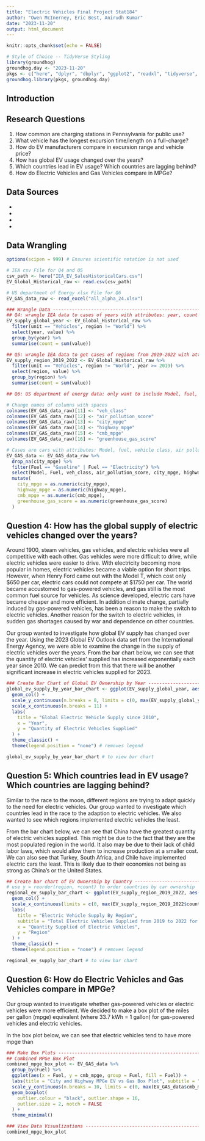 ```yaml
---
title: "Electric Vehicles Final Project Stat184"
author: "Owen McInerney, Eric Best, Anirudh Kumar"
date: "2023-11-20"
output: html_document
---
```


```r
knitr::opts_chunk$set(echo = FALSE)
```

```r
# Style of Choice -- TidyVerse Styling
library(groundhog)
groundhog.day <- "2023-11-20"
pkgs <- c("here", "dplyr", "dbplyr", "ggplot2", "readxl", "tidyverse", "knitr", "kableExtra", "leaflet")
groundhog.library(pkgs, groundhog.day)
```
## Introduction

## Research Questions

(1) How common are charging stations in Pennsylvania for public use? 
(2) What vehicle has the longest excursion time/length on a full-charge?
(3) How do EV manufacturers compare in excursion range and vehicle price?
(4) How has global EV usage changed over the years?
(5) Which countries lead in EV usage?  Which countries are lagging behind?
(6) How do Electric Vehicles and Gas Vehicles compare in MPGe?

## Data Sources

-
-
-
-

## Data Wrangling

``` r
options(scipen = 999) # Ensures scientific notation is not used

# IEA csv File for Q4 and Q5
csv_path <- here("IEA_EV_SalesHistoricalCars.csv")
EV_Global_Historical_raw <- read.csv(csv_path)

# US department of Energy xlsx File for Q6
EV_GAS_data_raw <- read_excel("all_alpha_24.xlsx")
```

``` r
### Wrangle Data ---------------------------------------------------------------
## Q4: wrangle IEA data to cases of years with attributes: year, count of EVs
EV_supply_global_year <- EV_Global_Historical_raw %>%
  filter(unit == "Vehicles", region != "World") %>%
  select(year, value) %>%
  group_by(year) %>%
  summarise(count = sum(value))

## Q5: wrangle IEA data to get cases of regions from 2019-2022 with attributes: region, count of EVs
EV_supply_region_2019_2022 <- EV_Global_Historical_raw %>%
  filter(unit == "Vehicles", region != "World", year >= 2019) %>%
  select(region, value) %>%
  group_by(region) %>%
  summarise(count = sum(value))

## Q6: US department of energy data: only want to include Model, fuel, veh_class, air pollution score, city mpg, highway mpg,  greenhouse gas score

# Change names of columns with spaces
colnames(EV_GAS_data_raw)[11] <- "veh_class"
colnames(EV_GAS_data_raw)[12] <- "air_pollution_score"
colnames(EV_GAS_data_raw)[13] <- "city_mpge"
colnames(EV_GAS_data_raw)[14] <- "highway_mpge"
colnames(EV_GAS_data_raw)[15] <- "cmb_mpge"
colnames(EV_GAS_data_raw)[16] <- "greenhouse_gas_score"

# Cases are cars with attributes: Model, fuel, vehicle class, air pollution score, city mpg, highway mpg, greenhouse gas score
EV_GAS_data <- EV_GAS_data_raw %>%
  drop_na(city_mpge) %>%
  filter(Fuel == "Gasoline" | Fuel == "Electricity") %>%
  select(Model, Fuel, veh_class, air_pollution_score, city_mpge, highway_mpge, cmb_mpge, greenhouse_gas_score) %>%
  mutate(
    city_mpge = as.numeric(city_mpge),
    highway_mpge = as.numeric(highway_mpge),
    cmb_mpge = as.numeric(cmb_mpge),
    greenhouse_gas_score = as.numeric(greenhouse_gas_score)
  )
```

## Question 4: How has the global supply of electric vehicles changed over the years?

Around 1900, steam vehicles, gas vehicles, and electric vehicles were all competitive with each other.  Gas vehicles were more difficult to drive, while electric vehicles were easier to drive.  With electricity becoming more popular in homes, electric vehicles became a viable option for short trips.  However, when Henry Ford came out with the Model T, which cost only $650 per car, electric cars could not compete at $1750 per car.  The world became accustomed to gas-powered vehicles, and gas still is the most common fuel source for vehicles.  As science developed, electric cars have became cheaper and more efficient. In addition climate change, partially induced by gas-powered vehicles, has been a reason to make the switch to electric vehicles.  Another reason for the switch to electric vehicles, in sudden gas shortages caused by war and dependence on other countries. 

Our group wanted to investigate how global EV supply has changed over the year.  Using the 2023 Global EV Outlook data set from the International Energy Agency, we were able to examine the change in the supply of electric vehicles over the years.  From the bar chart below, we can see that the quantity of electric vehicles' supplied has increased exponentially each year since 2010.  We can predict from this that there will be another significant increase in electric vehicles supplied for 2023.
```r
### Create Bar Chart of Global EV Ownership by Year -----------------------------
global_ev_supply_by_year_bar_chart <- ggplot(EV_supply_global_year, aes(x = year, y = count, fill = "red")) +
  geom_col() +
  scale_y_continuous(n.breaks = 8, limits = c(0, max(EV_supply_global_year$count))) +
  scale_x_continuous(n.breaks = 11) +
  labs(
    title = "Global Electric Vehicle Supply since 2010",
    x = "Year",
    y = "Quantity of Electric Vehicles Supplied"
  ) +
  theme_classic() +
  theme(legend.position = "none") # removes legend

global_ev_supply_by_year_bar_chart # to view bar chart
```

## Question 5: Which countries lead in EV usage?  Which countries are lagging behind?

Similar to the race to the moon, different regions are trying to adapt quickly to the need for electric vehicles.  Our group wanted to investigate which countries lead in the race to the adaption to electric vehicles.  We also wanted to see which regions implemented electric vehicles the least. 

From the bar chart below, we can see that China have the greatest quantity of electric vehicles supplied.  This might be due to the fact that they are the most populated region in the world.  It also may be due to their lack of child labor laws, which would allow them to increase production at a smaller cost.  We can also see that Turkey, South Africa, and Chile have implemented electric cars the least.  This is likely due to their economies not being as strong as China's or the United States.

```r
## Create bar chart of EV Ownership by Country ---------------------------------
# use y = reorder(region, +count) to order countries by car ownership
regional_ev_supply_bar_chart <- ggplot(EV_supply_region_2019_2022, aes(x = count, y = reorder(region, +count), fill = "red")) +
  geom_col() +
  scale_x_continuous(limits = c(0, max(EV_supply_region_2019_2022$count)), n.breaks = 6) +
  labs(
    title = "Electric Vehicle Supply By Region",
    subtitle = "Total Electric Vehicles Supplied from 2019 to 2022 for each Region",
    x = "Quantity Supplied of Electric Vehicles",
    y = "Region"
  ) +
  theme_classic() +
  theme(legend.position = "none") # removes legend

regional_ev_supply_bar_chart # to view bar chart
```

## Question 6: How do Electric Vehicles and Gas Vehicles compare in MPGe?

Our group wanted to investigate whether gas-powered vehicles or electric vehicles were more efficient.  We decided to make a box plot of the miles per gallon (mpge) equivalent (where 33.7 kWh = 1 gallon) for gas-powered vehicles and electric vehicles.

In the box plot below, we can see that electric vehicles tend to have more mpge than 

```r
### Make Box Plots -------------------------------------------------------------
## Combined MPGe Box Plot
combined_mpge_box_plot <- EV_GAS_data %>%
  group_by(Fuel) %>%
  ggplot(aes(x = Fuel, y = cmb_mpge, group = Fuel, fill = Fuel)) +
  labs(title = "City and Highway MPGe EV vs Gas Box Plot", subtitle = "MPGe is Miles per Gallon equivalent", x = "Fuel", y = "MPGe") +
  scale_y_continuous(n.breaks = 10, limits = c(0, max(EV_GAS_data$cmb_mpge))) +
  geom_boxplot(
    outlier.colour = "black", outlier.shape = 16,
    outlier.size = 2, notch = FALSE
  ) +
  theme_minimal()

### View Data Visualizations ---------------------------------------------------
combined_mpge_box_plot
```